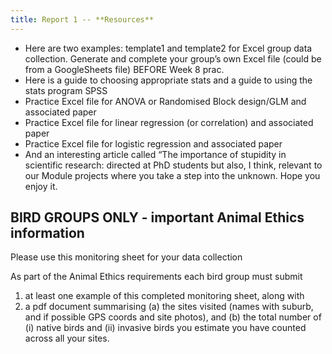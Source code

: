 ```yaml
---
title: Report 1 -- **Resources**
---
```


- Here are two examples: template1 and template2 for Excel group data collection. Generate and complete your group's own Excel file (could be from a GoogleSheets file) BEFORE Week 8 prac.
- Here is a guide to choosing appropriate stats and a guide to using the stats program SPSS
- Practice Excel file for ANOVA or Randomised Block design/GLM and associated paper
- Practice Excel file for linear regression (or correlation) and associated paper
- Practice Excel file for logistic regression and associated paper
- And an interesting article called "The importance of stupidity in scientific research: directed at PhD students but also, I think, relevant to our Module projects where you take a step into the unknown. Hope you enjoy it.


## BIRD GROUPS ONLY - important Animal Ethics information

Please use this monitoring sheet for your data collection

As part of the Animal Ethics requirements each bird group must submit

1. at least one example of this completed monitoring sheet, along with
2. a pdf document summarising (a) the sites visited (names with  suburb, and if possible GPS coords and site photos),
 and (b) the total number of (i) native birds and (ii) invasive birds you estimate you have counted across all your sites.